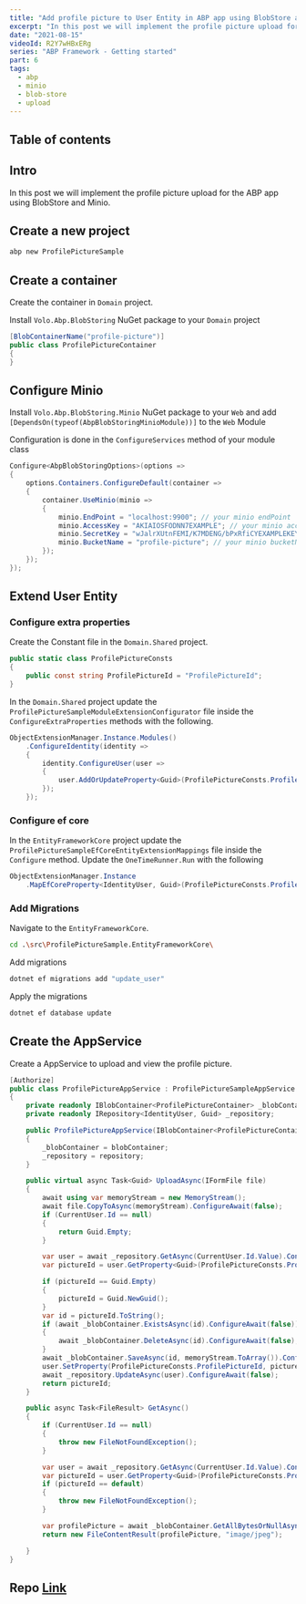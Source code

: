 ```yaml
---
title: "Add profile picture to User Entity in ABP app using BlobStore and Minio. Part 6"
excerpt: "In this post we will implement the profile picture upload for the ABP app using BlobStore and Minio."
date: "2021-08-15"
videoId: R2Y7wHBxERg
series: "ABP Framework - Getting started"
part: 6
tags:
  - abp
  - minio
  - blob-store
  - upload
---
```

## Table of contents

## Intro

In this post we will implement the profile picture upload for the ABP app using BlobStore and Minio.

## Create a new project

```bash
abp new ProfilePictureSample
```

## Create a container

Create the container in `Domain` project.

Install `Volo.Abp.BlobStoring` NuGet package to your `Domain` project

```cs
[BlobContainerName("profile-picture")]
public class ProfilePictureContainer
{
}
```

## Configure Minio

Install `Volo.Abp.BlobStoring.Minio` NuGet package to your `Web` and add `[DependsOn(typeof(AbpBlobStoringMinioModule))]` to the `Web` Module

Configuration is done in the `ConfigureServices` method of your module class

```cs
Configure<AbpBlobStoringOptions>(options =>
{
    options.Containers.ConfigureDefault(container =>
    {
        container.UseMinio(minio =>
        {
            minio.EndPoint = "localhost:9900"; // your minio endPoint
            minio.AccessKey = "AKIAIOSFODNN7EXAMPLE"; // your minio accessKey
            minio.SecretKey = "wJalrXUtnFEMI/K7MDENG/bPxRfiCYEXAMPLEKEY"; // your minio secretKey
            minio.BucketName = "profile-picture"; // your minio bucketName
        });
    });
});
```

## Extend User Entity

### Configure extra properties

Create the Constant file in the `Domain.Shared` project.

```cs
public static class ProfilePictureConsts
{
    public const string ProfilePictureId = "ProfilePictureId";
}
```

In the `Domain.Shared` project update the `ProfilePictureSampleModuleExtensionConfigurator` file inside the `ConfigureExtraProperties` methods with the following.

```cs
ObjectExtensionManager.Instance.Modules()
    .ConfigureIdentity(identity =>
    {
        identity.ConfigureUser(user =>
        {
            user.AddOrUpdateProperty<Guid>(ProfilePictureConsts.ProfilePictureId);
        });
    });
```

### Configure ef core

In the `EntityFrameworkCore` project update the `ProfilePictureSampleEfCoreEntityExtensionMappings` file inside the `Configure` method. Update the `OneTimeRunner.Run` with the following

```cs
ObjectExtensionManager.Instance
    .MapEfCoreProperty<IdentityUser, Guid>(ProfilePictureConsts.ProfilePictureId);
```

### Add Migrations

Navigate to the `EntityFrameworkCore`.

```bash
cd .\src\ProfilePictureSample.EntityFrameworkCore\
```

Add migrations

```bash
dotnet ef migrations add "update_user"
```

Apply the migrations

```bash
dotnet ef database update
```

## Create the AppService

Create a AppService to upload and view the profile picture.

```cs
[Authorize]
public class ProfilePictureAppService : ProfilePictureSampleAppService
{
    private readonly IBlobContainer<ProfilePictureContainer> _blobContainer;
    private readonly IRepository<IdentityUser, Guid> _repository;

    public ProfilePictureAppService(IBlobContainer<ProfilePictureContainer> blobContainer, IRepository<IdentityUser, Guid> repository)
    {
        _blobContainer = blobContainer;
        _repository = repository;
    }

    public virtual async Task<Guid> UploadAsync(IFormFile file)
    {
        await using var memoryStream = new MemoryStream();
        await file.CopyToAsync(memoryStream).ConfigureAwait(false);
        if (CurrentUser.Id == null)
        {
            return Guid.Empty;
        }

        var user = await _repository.GetAsync(CurrentUser.Id.Value).ConfigureAwait(false);
        var pictureId = user.GetProperty<Guid>(ProfilePictureConsts.ProfilePictureId);

        if (pictureId == Guid.Empty)
        {
            pictureId = Guid.NewGuid();
        }
        var id = pictureId.ToString();
        if (await _blobContainer.ExistsAsync(id).ConfigureAwait(false))
        {
            await _blobContainer.DeleteAsync(id).ConfigureAwait(false);
        }
        await _blobContainer.SaveAsync(id, memoryStream.ToArray()).ConfigureAwait(false);
        user.SetProperty(ProfilePictureConsts.ProfilePictureId, pictureId);
        await _repository.UpdateAsync(user).ConfigureAwait(false);
        return pictureId;
    }

    public async Task<FileResult> GetAsync()
    {
        if (CurrentUser.Id == null)
        {
            throw new FileNotFoundException();
        }

        var user = await _repository.GetAsync(CurrentUser.Id.Value).ConfigureAwait(false);
        var pictureId = user.GetProperty<Guid>(ProfilePictureConsts.ProfilePictureId);
        if (pictureId == default)
        {
            throw new FileNotFoundException();
        }

        var profilePicture = await _blobContainer.GetAllBytesOrNullAsync(pictureId.ToString()).ConfigureAwait(false);
        return new FileContentResult(profilePicture, "image/jpeg");

    }
}
```

## Repo [Link](https://github.com/antosubash/AbpProfilePictureSample)
